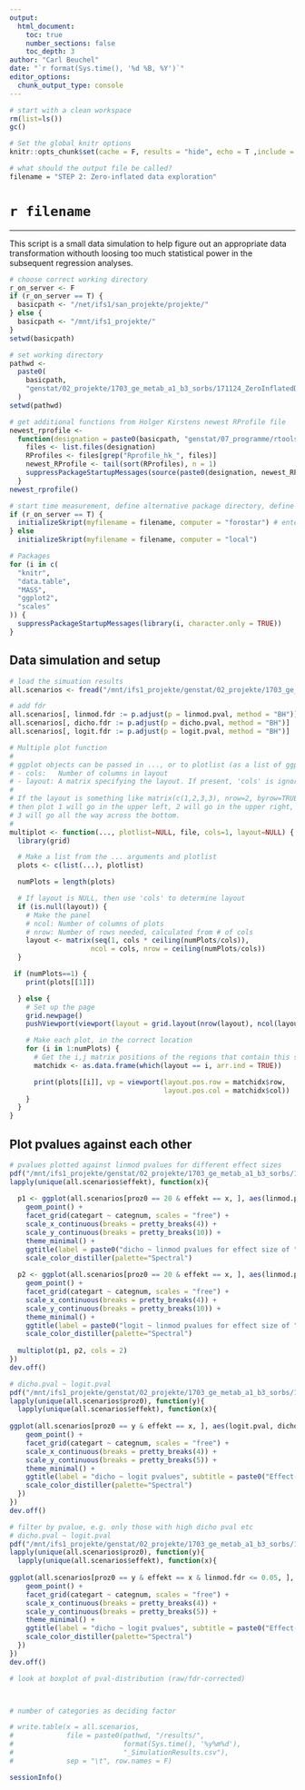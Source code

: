 ```yaml
---
output:
  html_document:
    toc: true
    number_sections: false
    toc_depth: 3
author: "Carl Beuchel"
date: "`r format(Sys.time(), '%d %B, %Y')`"
editor_options: 
  chunk_output_type: console
---
```


```r
# start with a clean workspace
rm(list=ls())
gc()

# Set the global knitr options
knitr::opts_chunk$set(cache = F, results = "hide", echo = T ,include = T)

# what should the output file be called?
filename = "STEP 2: Zero-inflated data exploration"
```

# `r filename`
***
This script is a small data simulation to help figure out an appropriate data transformation withouth loosing too much statistical power in the subsequent regression analyses.

```r
# choose correct working directory
r_on_server <- F
if (r_on_server == T) {
  basicpath <- "/net/ifs1/san_projekte/projekte/"
} else {
  basicpath <- "/mnt/ifs1_projekte/"
}
setwd(basicpath)

# set working directory
pathwd <-
  paste0(
    basicpath,
    "genstat/02_projekte/1703_ge_metab_a1_b3_sorbs/171124_ZeroInflatedDataSim"
  )
setwd(pathwd)

# get additional functions from Holger Kirstens newest RProfile file
newest_rprofile <-
  function(designation = paste0(basicpath, "genstat/07_programme/rtools/RProfile_hk/")) {
    files <- list.files(designation)
    RProfiles <- files[grep("Rprofile_hk_", files)]
    newest_RProfile <- tail(sort(RProfiles), n = 1)
    suppressPackageStartupMessages(source(paste0(designation, newest_RProfile)))
  }
newest_rprofile()

# start time measurement, define alternative package directory, define start codes for external start of the script
if (r_on_server == T) {
  initializeSkript(myfilename = filename, computer = "forostar") # enter which server you are on
} else
  initializeSkript(myfilename = filename, computer = "local")

# Packages
for (i in c(
  "knitr",
  "data.table",
  "MASS",
  "ggplot2",
  "scales"
)) {
  suppressPackageStartupMessages(library(i, character.only = TRUE))
}
```

## Data simulation and setup

```r
# load the simuation results
all.scenarios <- fread("/mnt/ifs1_projekte/genstat/02_projekte/1703_ge_metab_a1_b3_sorbs/171124_ZeroInflatedDataSim/results/171127_SimulationResults.csv")

# add fdr
all.scenarios[, linmod.fdr := p.adjust(p = linmod.pval, method = "BH")]
all.scenarios[, dicho.fdr := p.adjust(p = dicho.pval, method = "BH")]
all.scenarios[, logit.fdr := p.adjust(p = logit.pval, method = "BH")]

```

```r
# Multiple plot function
#
# ggplot objects can be passed in ..., or to plotlist (as a list of ggplot objects)
# - cols:   Number of columns in layout
# - layout: A matrix specifying the layout. If present, 'cols' is ignored.
#
# If the layout is something like matrix(c(1,2,3,3), nrow=2, byrow=TRUE),
# then plot 1 will go in the upper left, 2 will go in the upper right, and
# 3 will go all the way across the bottom.
#
multiplot <- function(..., plotlist=NULL, file, cols=1, layout=NULL) {
  library(grid)

  # Make a list from the ... arguments and plotlist
  plots <- c(list(...), plotlist)

  numPlots = length(plots)

  # If layout is NULL, then use 'cols' to determine layout
  if (is.null(layout)) {
    # Make the panel
    # ncol: Number of columns of plots
    # nrow: Number of rows needed, calculated from # of cols
    layout <- matrix(seq(1, cols * ceiling(numPlots/cols)),
                    ncol = cols, nrow = ceiling(numPlots/cols))
  }

 if (numPlots==1) {
    print(plots[[1]])

  } else {
    # Set up the page
    grid.newpage()
    pushViewport(viewport(layout = grid.layout(nrow(layout), ncol(layout))))

    # Make each plot, in the correct location
    for (i in 1:numPlots) {
      # Get the i,j matrix positions of the regions that contain this subplot
      matchidx <- as.data.frame(which(layout == i, arr.ind = TRUE))

      print(plots[[i]], vp = viewport(layout.pos.row = matchidx$row,
                                      layout.pos.col = matchidx$col))
    }
  }
}
```

## Plot pvalues against each other

```r
# pvalues plotted against linmod pvalues for different effect sizes
pdf("/mnt/ifs1_projekte/genstat/02_projekte/1703_ge_metab_a1_b3_sorbs/171124_ZeroInflatedDataSim/plots/171128_pvalPlots.pdf", width = 21)
lapply(unique(all.scenarios$effekt), function(x){
  
  p1 <- ggplot(all.scenarios[proz0 == 20 & effekt == x, ], aes(linmod.pval, dicho.pval, colour = logit.pval)) +
    geom_point() +
    facet_grid(categart ~ categnum, scales = "free") +
    scale_x_continuous(breaks = pretty_breaks(4)) +
    scale_y_continuous(breaks = pretty_breaks(10)) +
    theme_minimal() + 
    ggtitle(label = paste0("dicho ~ linmod pvalues for effect size of ", x)) +
    scale_color_distiller(palette="Spectral")
  
  p2 <- ggplot(all.scenarios[proz0 == 20 & effekt == x, ], aes(linmod.pval, logit.pval, color = dicho.pval)) +
    geom_point() +
    facet_grid(categart ~ categnum, scales = "free") +
    scale_x_continuous(breaks = pretty_breaks(4)) +
    scale_y_continuous(breaks = pretty_breaks(10)) +
    theme_minimal() +
    ggtitle(label = paste0("logit ~ linmod pvalues for effect size of ", x)) +
    scale_color_distiller(palette="Spectral")
  
  multiplot(p1, p2, cols = 2)
})
dev.off()

# dicho.pval ~ logit.pval
pdf("/mnt/ifs1_projekte/genstat/02_projekte/1703_ge_metab_a1_b3_sorbs/171124_ZeroInflatedDataSim/plots/171128_logitVsDicho.pdf", width = 21)
lapply(unique(all.scenarios$proz0), function(y){
  lapply(unique(all.scenarios$effekt), function(x){
  
ggplot(all.scenarios[proz0 == y & effekt == x, ], aes(logit.pval, dicho.pval, colour = linmod.pval)) +
    geom_point() +
    facet_grid(categart ~ categnum, scales = "free") +
    scale_x_continuous(breaks = pretty_breaks(4)) +
    scale_y_continuous(breaks = pretty_breaks(5)) +
    theme_minimal() + 
    ggtitle(label = "dicho ~ logit pvalues", subtitle = paste0("Effect-size= ", x, " and zero-inflation by ", y, "%")) +
    scale_color_distiller(palette="Spectral")
  })
})
dev.off()

# filter by pvalue, e.g. only those with high dicho pval etc
# dicho.pval ~ logit.pval
pdf("/mnt/ifs1_projekte/genstat/02_projekte/1703_ge_metab_a1_b3_sorbs/171124_ZeroInflatedDataSim/plots/171128_logitVsDichoFDRFiltered.pdf", width = 21)
lapply(unique(all.scenarios$proz0), function(y){
  lapply(unique(all.scenarios$effekt), function(x){
  
ggplot(all.scenarios[proz0 == y & effekt == x & linmod.fdr <= 0.05, ], aes(logit.pval, dicho.pval, colour = linmod.pval)) +
    geom_point() +
    facet_grid(categart ~ categnum, scales = "free") +
    scale_x_continuous(breaks = pretty_breaks(4)) +
    scale_y_continuous(breaks = pretty_breaks(5)) +
    theme_minimal() + 
    ggtitle(label = "dicho ~ logit pvalues", subtitle = paste0("Effect-size= ", x, " and zero-inflation by ", y, "%")) +
    scale_color_distiller(palette="Spectral")
  })
})
dev.off()

# look at boxplot of pval-distribution (raw/fdr-corrected)



# number of categories as deciding factor

```

```r
# write.table(x = all.scenarios,
#             file = paste0(pathwd, "/results/",
#                           format(Sys.time(), '%y%m%d'),
#                           "_SimulationResults.csv"),
#             sep = "\t", row.names = F)
```

```r
sessionInfo()
```            